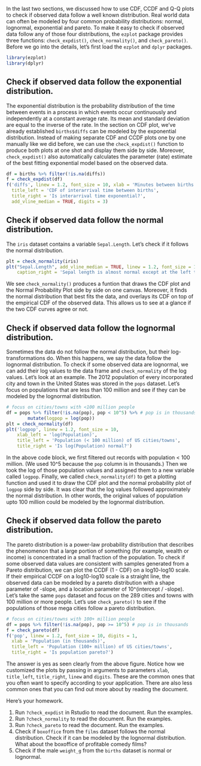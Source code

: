 In the last two sections, we discussed how to use CDF, CCDF and Q-Q plots to check if observed data follow a well known distribution. Real world data can often be modeled by four common probability distributions: normal, lognormal, exponential and pareto. To make it easy to check if observed data follow any of those four distributions, the `ezplot` package provides three functions: `check_expdist()`, `check_normality()`, and `check_pareto()`. Before we go into the details, let's first load the `ezplot` and `dplyr` packages.

```r
library(ezplot)
library(dplyr)
```

## Check if observed data follow the exponential distribution.

The exponential distribution is the probability distribution of the time between events in a process in which events occur continuously and independently at a constant average rate. Its mean and standard deviation are equal to the inverse of the rate. In the section on CDF plot, we've already established `births$diffs` can be modeled by the exponential distribution. Instead of making separate CDF and CCDF plots one by one manually like we did before, we can use the `check_expdist()` function to produce both plots at one shot and display them side by side. Moreover, `check_expdist()` also automatically calculates the parameter (rate) estimate of the best fitting exponential model based on the observed data. 

```r
df = births %>% filter(!is.na(diffs))
f = check_expdist(df)
f('diffs', linew = 1.2, font_size = 10, xlab = 'Minutes between births',
  title_left = 'CDF of interarrival time between births',
  title_right = 'Is interarrival time exponential?',
  add_vline_median = TRUE, digits = 3)
```

## Check if observed data follow the normal distribution.

The `iris` dataset contains a variable `Sepal.Length`. Let's check if it follows the normal distribution. 

```r
plt = check_normality(iris)
plt("Sepal.Length", add_vline_median = TRUE, linew = 1.2, font_size = 10, 
    caption_right = 'Sepal length is almost normal except at the left tail.')
```

We see `check_normality()` produces a funtion that draws the CDF plot and the Normal Probability Plot side by side on one canvas. Moreover, it finds the normal distribution that best fits the data, and overlays its CDF on top of the empirical CDF of the observed data. This allows us to see at a glance if the two CDF curves agree or not.

## Check if observed data follow the lognormal distribution.

Sometimes the data do not follow the normal distribution, but their log-transformations do. When this happens, we say the data follow the lognormal distribution. To check if some observed data are lognormal, we can add their log values to the data frame and `check_normality` of the log values. Let's look at an example. The 2012 population of every incorporated city and town in the United States was stored in the `pops` dataset. Let's focus on populations that are less than 100 million and see if they can be modeled by the lognormal distribution.

```r
# focus on cities/towns with <100 million people
df = pops %>% filter(!is.na(pop), pop < 10^5) %>% # pop is in thousands
        mutate(logpop = log(pop)) 
plt = check_normality(df)
plt('logpop', linew = 1.2, font_size = 10, 
    xlab_left = 'log(Population)',
    title_left = 'Population (< 100 million) of US cities/towns',
    title_right = 'Is log(Population) normal?')
```

In the above code block, we first filtered out records with population < 100 million. (We used 10^5 because the `pop` column is in thousands.) Then we took the log of those population values and assigned them to a new variable called `logpop`. Finally, we called `check_normality(df)` to get a plotting function and used it to draw the CDF plot and the normal probability plot of `logpop` side by side. It was clear that the log values followed approximately the normal distribution. In other words, the original values of population upto 100 million could be modeled by the lognormal distribution. 

## Check if observed data follow the pareto distribution.

The pareto distribution is a power-law probability distribution that describes the phenomenon that a large portion of something (for example, wealth or income) is concentrated in a small fraction of the population. To check if some observed data values are consistent with samples generated from a Pareto distribution, we can plot the CCDF (1 - CDF) on a log10-log10 scale. If their empirical CCDF on a log10-log10 scale is a straight line, the observed data can be modeled by a pareto distribution with a shape parameter of -slope, and a location parameter of 10^(intercept / -slope). Let's take the same `pops` dataset and focus on the 289 cities and towns with 100 million or more people. Let's use `check_pareto()` to see if the populations of those mega cities follow a pareto distribution.

```r
# focus on cities/towns with 100+ million people
df = pops %>% filter(!is.na(pop), pop >= 10^5) # pop is in thousands
f = check_pareto(df)
f('pop', linew = 1.2, font_size = 10, digits = 1,
  xlab = 'Population (in thousands)',
  title_left = 'Population (100+ million) of US cities/towns',
  title_right = 'Is population pareto?')
```

The answer is yes as seen clearly from the above figure. Notice how we customized the plots by passing in arguments to parameters `xlab`, `title_left`, `title_right`, `linew` and `digits`. These are the common ones that you often want to specify according to your application. There are also less common ones that you can find out more about by reading the document.

Here's your homework.

1. Run `?check_expdist` in Rstudio to read the document. Run the examples.
2. Run `?check_normality` to read the document. Run the examples.
3. Run `?check_pareto` to read the document. Run the examples.
4. Check if `boxoffice` from the `films` dataset follows the normal distribution. Check if it can be modeled by the lognormal distribution. What about the boxoffice of profitable comedy films?
5. Check if the male `weight_g` from the `births` dataset is normal or lognormal.

